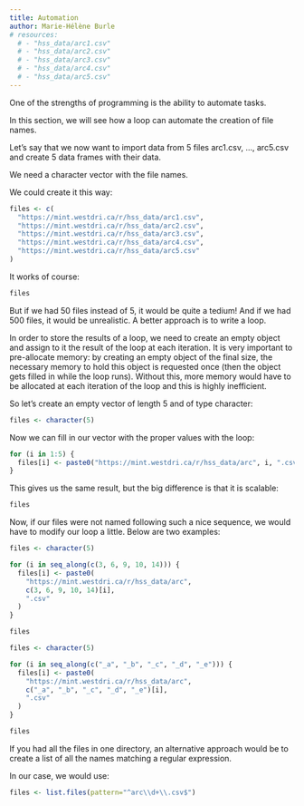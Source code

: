 ```yaml
---
title: Automation
author: Marie-Hélène Burle
# resources:
  # - "hss_data/arc1.csv"
  # - "hss_data/arc2.csv"
  # - "hss_data/arc3.csv"
  # - "hss_data/arc4.csv"
  # - "hss_data/arc5.csv"
---
```


:::{.def}

One of the strengths of programming is the ability to automate tasks.

In this section, we will see how a loop can automate the creation of file names.

:::

Let's say that we now want to import data from 5 files arc1.csv, ..., arc5.csv and create 5 data frames with their data.

We need a character vector with the file names.

We could create it this way:

```r
files <- c(
  "https://mint.westdri.ca/r/hss_data/arc1.csv",
  "https://mint.westdri.ca/r/hss_data/arc2.csv",
  "https://mint.westdri.ca/r/hss_data/arc3.csv",
  "https://mint.westdri.ca/r/hss_data/arc4.csv",
  "https://mint.westdri.ca/r/hss_data/arc5.csv"
)
```

It works of course:

```r
files
```

But if we had 50 files instead of 5, it would be quite a tedium! And if we had 500 files, it would be unrealistic. A better approach is to write a loop.

In order to store the results of a loop, we need to create an empty object and assign to it the result of the loop at each iteration. It is very important to pre-allocate memory: by creating an empty object of the final size, the necessary memory to hold this object is requested once (then the object gets filled in while the loop runs). Without this, more memory would have to be allocated at each iteration of the loop and this is highly inefficient.

So let's create an empty vector of length 5 and of type character:

```r
files <- character(5)
```

Now we can fill in our vector with the proper values with the loop:

```r
for (i in 1:5) {
  files[i] <- paste0("https://mint.westdri.ca/r/hss_data/arc", i, ".csv")
}
```

This gives us the same result, but the big difference is that it is scalable:

```r
files
```

Now, if our files were not named following such a nice sequence, we would have to modify our loop a little. Below are two examples:

```r
files <- character(5)

for (i in seq_along(c(3, 6, 9, 10, 14))) {
  files[i] <- paste0(
    "https://mint.westdri.ca/r/hss_data/arc",
    c(3, 6, 9, 10, 14)[i],
    ".csv"
  )
}

files
```

```r
files <- character(5)

for (i in seq_along(c("_a", "_b", "_c", "_d", "_e"))) {
  files[i] <- paste0(
    "https://mint.westdri.ca/r/hss_data/arc",
    c("_a", "_b", "_c", "_d", "_e")[i],
    ".csv"
  )
}

files
```

:::{.note}

If you had all the files in one directory, an alternative approach would be to create a list of all the names matching a regular expression.

In our case, we would use:

```.r
files <- list.files(pattern="^arc\\d+\\.csv$")
```

:::

<!-- https://stackoverflow.com/questions/11433432/how-to-import-multiple-csv-files-at-once -->

<!-- We will need the `readr` package for this of course: -->

<!-- ```{r} -->
<!-- library(readr) -->
<!-- ``` -->

<!-- ## Automate file reading -->

<!-- Now we can use this vector to read in all our files: -->

<!-- ```{r} -->
<!-- for (i in files) { -->
<!--   arc[i] <- read_csv( -->
<!--     i, -->
<!--     na = c("N/A", "n/a"), -->
<!--     col_types = cols(Date = col_date("%d/%m/%Y")) -->
<!--   ) -->
<!-- ``` -->

<!-- ```{r} -->
<!-- library(readr) -->
<!-- library(lubridate) -->
<!-- ``` -->

<!-- ```{.r} -->
<!-- arc1 <- read_csv( -->
<!--   "https://mint.westdri.ca/r/hss_data/arc1.csv", -->
<!--   na = c("N/A", "n/a"), -->
<!--   col_types = cols(Date = col_date("%d/%m/%Y")) -->
<!-- ) -->

<!-- arc1 <- arc1 |> -->
<!--   rename( -->
<!--     Artifacts = `Number of artifacts`, -->
<!--     PI = `Name of PI` -->
<!-- ) -->

<!-- write_csv(arc1, "arc1_clean.csv") -->
<!-- ``` -->

<!-- First, we need a character vector with the file names. -->

<!-- We could create it this way: -->

<!-- ```{r} -->
<!-- files <- c( -->
<!--   "https://mint.westdri.ca/r/hss_data/arc1.csv", -->
<!--   "https://mint.westdri.ca/r/hss_data/arc2.csv", -->
<!--   "https://mint.westdri.ca/r/hss_data/arc3.csv", -->
<!--   "https://mint.westdri.ca/r/hss_data/arc4.csv", -->
<!--   "https://mint.westdri.ca/r/hss_data/arc5.csv" -->
<!-- ) -->

<!-- files -->
<!-- ``` -->

<!-- But if we had 200 files instead of 5, it would be quite a tedium! A better approach is to write a loop: -->

<!-- ```{r} -->
<!-- files <- character(5) -->

<!-- for (i in 1:5) { -->
<!--   files[i] <- paste0("https://mint.westdri.ca/r/hss_data/arc", i, ".csv") -->
<!-- } -->

<!-- files -->
<!-- ``` -->

<!-- This gives us the same result, but it is scalable. -->

<!-- Then we need to create the names of the files we will save our data frames to: -->

<!-- ```{r} -->
<!-- files_clean <- character(5) -->

<!-- for (i in 1:5) { -->
<!--   files_clean[i] <- paste0("arc", i, "_clean.csv") -->
<!-- } -->

<!-- files_clean -->
<!-- ``` -->

<!-- ```{r} -->
<!-- tib <- tibble( -->
<!--   a = character(), -->
<!--   b = ymd(), -->
<!--   c = double(), -->
<!--   d = character(), -->
<!--   e = character() -->
<!--   ) -->

<!-- arc <- rep(list(tib), 5) -->

<!-- files_clean <- character(5) -->

<!-- for (i in files) { -->
<!--   arc[i] <- read_csv( -->
<!--     i, -->
<!--     na = c("N/A", "n/a"), -->
<!--     col_types = cols(Date = col_date("%d/%m/%Y")) -->
<!--   ) -->

<!--   arc[i] <- arc[i] |> -->
<!--     rename( -->
<!--       Artifacts = `Number of artifacts`, -->
<!--       PI = `Name of PI` -->
<!--     ) -->

<!-- files_clean[i] <- paste0("arc", i, "_clean.csv") -->

<!-- write_csv(arc[i], files_clean[i]) -->
<!-- } -->
<!-- ``` -->

